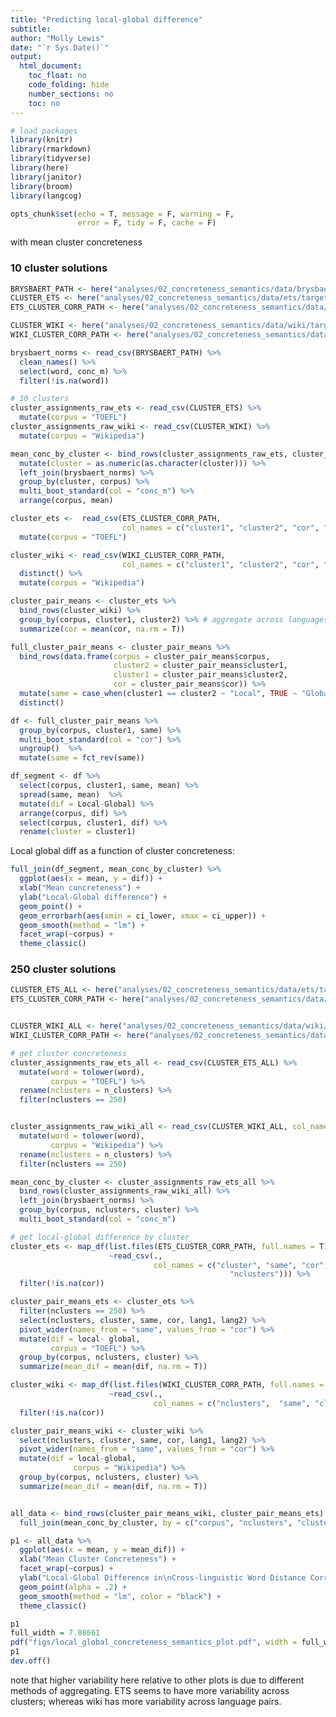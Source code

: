 ```yaml
---
title: "Predicting local-global difference"
subtitle: 
author: "Molly Lewis"
date: "`r Sys.Date()`"
output: 
  html_document:
    toc_float: no
    code_folding: hide 
    number_sections: no
    toc: no
---
```


```r

# load packages
library(knitr)
library(rmarkdown)
library(tidyverse)
library(here)
library(janitor)
library(broom)
library(langcog)

opts_chunk$set(echo = T, message = F, warning = F, 
               error = F, tidy = F, cache = F)

```

with mean cluster concreteness

### 10 cluster solutions

```r
BRYSBAERT_PATH <- here("analyses/02_concreteness_semantics/data/brysbaert_corpus.csv")
CLUSTER_ETS <- here("analyses/02_concreteness_semantics/data/ets/target_word_cluster_assignments_ets.csv")
ETS_CLUSTER_CORR_PATH <- here("analyses/02_concreteness_semantics/data/ets/lang_pairwise_semantics_correlations_ets_by_cluster.csv")

CLUSTER_WIKI <- here("analyses/02_concreteness_semantics/data/wiki/target_word_cluster_assignments.csv")
WIKI_CLUSTER_CORR_PATH <- here("analyses/02_concreteness_semantics/data/wiki/lang_pairwise_semantics_correlations_wiki_by_cluster.csv")

brysbaert_norms <- read_csv(BRYSBAERT_PATH) %>%
  clean_names() %>%
  select(word, conc_m) %>%
  filter(!is.na(word))

# 10 clusters
cluster_assignments_raw_ets <- read_csv(CLUSTER_ETS) %>%
  mutate(corpus = "TOEFL")
cluster_assignments_raw_wiki <- read_csv(CLUSTER_WIKI) %>%
  mutate(corpus = "Wikipedia")

mean_conc_by_cluster <- bind_rows(cluster_assignments_raw_ets, cluster_assignments_raw_wiki)  %>%
  mutate(cluster = as.numeric(as.character(cluster))) %>%
  left_join(brysbaert_norms) %>%
  group_by(cluster, corpus) %>%
  multi_boot_standard(col = "conc_m") %>%
  arrange(corpus, mean)

cluster_ets <-  read_csv(ETS_CLUSTER_CORR_PATH,
                         col_names = c("cluster1", "cluster2", "cor", "lang1", "lang2")) %>%
  mutate(corpus = "TOEFL")

cluster_wiki <- read_csv(WIKI_CLUSTER_CORR_PATH,
                         col_names = c("cluster1", "cluster2", "cor", "lang1", "lang2")) %>%
  distinct() %>%
  mutate(corpus = "Wikipedia")

cluster_pair_means <- cluster_ets %>%
  bind_rows(cluster_wiki) %>%
  group_by(corpus, cluster1, cluster2) %>% # aggregate across languages
  summarize(cor = mean(cor, na.rm = T))

full_cluster_pair_means <- cluster_pair_means %>%
  bind_rows(data.frame(corpus = cluster_pair_means$corpus,
                       cluster2 = cluster_pair_means$cluster1,
                       cluster1 = cluster_pair_means$cluster2,
                       cor = cluster_pair_means$cor)) %>%
  mutate(same = case_when(cluster1 == cluster2 ~ "Local", TRUE ~ "Global")) %>%
  distinct()

df <- full_cluster_pair_means %>%
  group_by(corpus, cluster1, same) %>%
  multi_boot_standard(col = "cor") %>%
  ungroup()  %>%
  mutate(same = fct_rev(same))

df_segment <- df %>%
  select(corpus, cluster1, same, mean) %>%
  spread(same, mean)  %>%
  mutate(dif = Local-Global) %>%
  arrange(corpus, dif) %>%
  select(corpus, cluster1, dif) %>%
  rename(cluster = cluster1)
```


Local global diff as a function of cluster concreteness: 
```r
full_join(df_segment, mean_conc_by_cluster) %>%
  ggplot(aes(x = mean, y = dif)) +
  xlab("Mean concreteness") +
  ylab("Local-Global difference") +
  geom_point() +
  geom_errorbarh(aes(xmin = ci_lower, xmax = ci_upper)) +
  geom_smooth(method = "lm") +
  facet_wrap(~corpus) +
  theme_classic()
```


### 250 cluster solutions

```r
CLUSTER_ETS_ALL <- here("analyses/02_concreteness_semantics/data/ets/target_word_cluster_assignments_ets_all.csv")
ETS_CLUSTER_CORR_PATH <- here("analyses/02_concreteness_semantics/data/ets/mean_cluster_corrs/")


CLUSTER_WIKI_ALL <- here("analyses/02_concreteness_semantics/data/wiki/target_word_cluster_assignments_all.csv")
WIKI_CLUSTER_CORR_PATH <- here("analyses/02_concreteness_semantics/data/wiki/mean_cluster_corrs_250/")

# get cluster concreteness
cluster_assignments_raw_ets_all <- read_csv(CLUSTER_ETS_ALL) %>%
  mutate(word = tolower(word),
         corpus = "TOEFL") %>%
  rename(nclusters = n_clusters) %>%
  filter(nclusters == 250)


cluster_assignments_raw_wiki_all <- read_csv(CLUSTER_WIKI_ALL, col_names = c("word", "cluster", "n_clusters")) %>%
  mutate(word = tolower(word),
         corpus = "Wikipedia") %>%
  rename(nclusters = n_clusters) %>%
  filter(nclusters == 250)

mean_conc_by_cluster <- cluster_assignments_raw_ets_all %>%
  bind_rows(cluster_assignments_raw_wiki_all) %>%
  left_join(brysbaert_norms) %>%
  group_by(corpus, nclusters, cluster) %>%
  multi_boot_standard(col = "conc_m")

# get local-global difference by cluster
cluster_ets <- map_df(list.files(ETS_CLUSTER_CORR_PATH, full.names = T),
                      ~read_csv(., 
                                col_names = c("cluster", "same", "cor", "sd", "n", "lang1", "lang2",
                                                 "nclusters"))) %>%
  filter(!is.na(cor))

cluster_pair_means_ets <- cluster_ets %>%
  filter(nclusters == 250) %>%
  select(nclusters, cluster, same, cor, lang1, lang2) %>%
  pivot_wider(names_from = "same", values_from = "cor") %>%
  mutate(dif = local- global,
         corpus = "TOEFL") %>%
  group_by(corpus, nclusters, cluster) %>%
  summarize(mean_dif = mean(dif, na.rm = T))

cluster_wiki <- map_df(list.files(WIKI_CLUSTER_CORR_PATH, full.names = T),
                      ~read_csv(., 
                                col_names = c("nclusters",  "same", "cluster", "cor",  "n", "lang1", "lang2"))) %>%
  filter(!is.na(cor))

cluster_pair_means_wiki <- cluster_wiki %>%
  select(nclusters, cluster, same, cor, lang1, lang2) %>%
  pivot_wider(names_from = "same", values_from = "cor") %>%
  mutate(dif = local-global,
              corpus = "Wikipedia") %>%
  group_by(corpus, nclusters, cluster) %>%
  summarize(mean_dif = mean(dif, na.rm = T))


all_data <- bind_rows(cluster_pair_means_wiki, cluster_pair_means_ets) %>%
  full_join(mean_conc_by_cluster, by = c("corpus", "nclusters", "cluster")) 
```

```r
p1 <- all_data %>%
  ggplot(aes(x = mean, y = mean_dif)) +
  xlab("Mean Cluster Concreteness") +
  facet_wrap(~corpus) +
  ylab("Local-Global Difference in\nCross-linguistic Word Distance Correlation") +
  geom_point(alpha = .2) +
  geom_smooth(method = "lm", color = "black") +
  theme_classic()

p1 
full_width = 7.08661
pdf("figs/local_global_concreteness_semantics_plot.pdf", width = full_width, height  = 3.7)
p1
dev.off()

```

note that higher variability here relative to other plots is due to different methods of aggregating.  ETS seems to have more variability across clusters; whereas wiki has more variability across language pairs.
